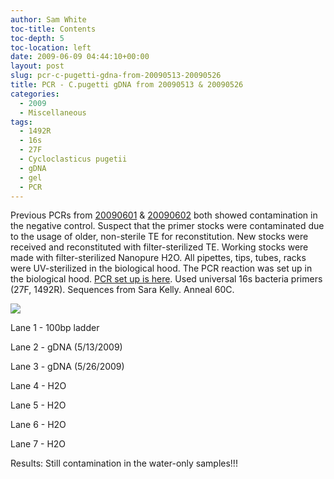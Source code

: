 ```yaml
---
author: Sam White
toc-title: Contents
toc-depth: 5
toc-location: left
date: 2009-06-09 04:44:10+00:00
layout: post
slug: pcr-c-pugetti-gdna-from-20090513-20090526
title: PCR - C.pugetti gDNA from 20090513 & 20090526
categories:
  - 2009
  - Miscellaneous
tags:
  - 1492R
  - 16s
  - 27F
  - Cycloclasticus pugetii
  - gDNA
  - gel
  - PCR
---
```


Previous PCRs from [20090601](/Sam%27s+Working+Notebook+Jun-Aug+2009#sjw20090601) & [20090602](/Sam%27s+Working+Notebook+Jun-Aug+2009#sjw20090602) both showed contamination in the negative control. Suspect that the primer stocks were contaminated due to the usage of older, non-sterile TE for reconstitution. New stocks were received and reconstituted with filter-sterilized TE. Working stocks were made with filter-sterilized Nanopure H2O. All pipettes, tips, tubes, racks were UV-sterilized in the biological hood. The PCR reaction was set up in the biological hood. [PCR set up is here](https://eagle.fish.washington.edu/Arabidopsis/Notebook%20Workup%20Files/20090608-02.jpg). Used universal 16s bacteria primers (27F, 1492R). Sequences from Sara Kelly. Anneal 60C.

![](https://eagle.fish.washington.edu/Arabidopsis/20090609.JPG)

Lane 1 - 100bp ladder

Lane 2 - gDNA (5/13/2009)

Lane 3 - gDNA (5/26/2009)

Lane 4 - H2O

Lane 5 - H2O

Lane 6 - H2O

Lane 7 - H2O

Results: Still contamination in the water-only samples!!!
